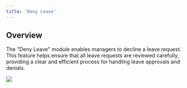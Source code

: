```yaml
---
title: 'Deny Leave'
---
```


## Overview

The "Deny Leave" module enables managers to decline a leave request. This feature helps ensure that all leave requests are reviewed carefully, providing a clear and efficient process for handling leave approvals and denials.



![](/images/workflows/deny_leave001.png)
